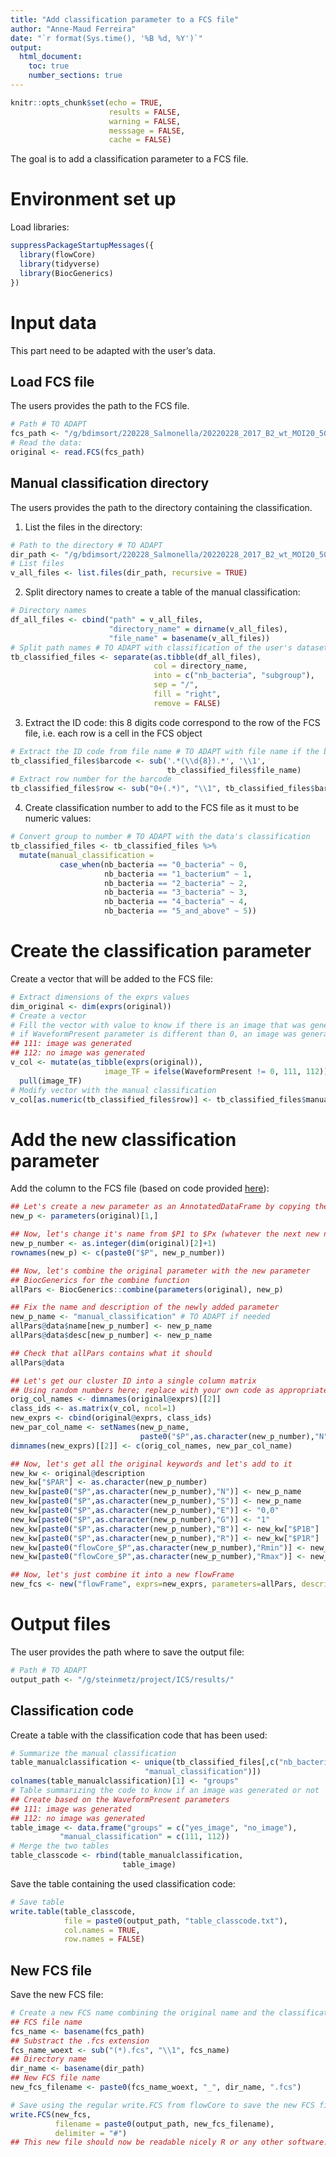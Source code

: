 ```yaml
---
title: "Add classification parameter to a FCS file"
author: "Anne-Maud Ferreira"
date: "`r format(Sys.time(), '%B %d, %Y')`"
output:
  html_document:
    toc: true
    number_sections: true
---
```


```r
knitr::opts_chunk$set(echo = TRUE,
                      results = FALSE,
                      warning = FALSE, 
                      messsage = FALSE,
                      cache = FALSE)
```

The goal is to add a classification parameter to a FCS file.

# Environment set up

Load libraries:

```r
suppressPackageStartupMessages({
  library(flowCore)
  library(tidyverse) 
  library(BiocGenerics) 
})
```

# Input data

This part need to be adapted with the user's data.

## Load FCS file

The users provides the path to the FCS file.

```r
# Path # TO ADAPT
fcs_path <- "/g/bdimsort/220228_Salmonella/20220228_2017_B2_wt_MOI20_50k/B2_wt_MOI20_50k.fcs"
# Read the data:
original <- read.FCS(fcs_path)
```

## Manual classification directory

The users provides the path to the directory containing the classification.

1. List the files in the directory:

```r
# Path to the directory # TO ADAPT
dir_path <- "/g/bdimsort/220228_Salmonella/20220228_2017_B2_wt_MOI20_50k/classification_camilla/"
# List files
v_all_files <- list.files(dir_path, recursive = TRUE)
```

2. Split directory names to create a table of the manual classification:

```r
# Directory names
df_all_files <- cbind("path" = v_all_files, 
                      "directory_name" = dirname(v_all_files),
                      "file_name" = basename(v_all_files))
# Split path names # TO ADAPT with classification of the user's dataset
tb_classified_files <- separate(as.tibble(df_all_files), 
                                col = directory_name, 
                                into = c("nb_bacteria", "subgroup"), 
                                sep = "/",
                                fill = "right",
                                remove = FALSE)
```

3. Extract the ID code: this 8 digits code correspond to the row of the FCS file, i.e.
each row is a cell in the FCS object

```r
# Extract the ID code from file name # TO ADAPT with file name if the barcode is not located at the end of the file name
tb_classified_files$barcode <- sub('.*(\\d{8}).*', '\\1', 
                                   tb_classified_files$file_name)
# Extract row number for the barcode
tb_classified_files$row <- sub("0+(.*)", "\\1", tb_classified_files$barcode)
```

4. Create classification number to add to the FCS file as it must to be numeric values:

```r
# Convert group to number # TO ADAPT with the data's classification
tb_classified_files <- tb_classified_files %>% 
  mutate(manual_classification = 
           case_when(nb_bacteria == "0_bacteria" ~ 0,
                     nb_bacteria == "1_bacterium" ~ 1,
                     nb_bacteria == "2_bacteria" ~ 2,
                     nb_bacteria == "3_bacteria" ~ 3,
                     nb_bacteria == "4_bacteria" ~ 4,
                     nb_bacteria == "5_and_above" ~ 5))
```

# Create the classification parameter

Create a vector that will be added to the FCS file:

```r
# Extract dimensions of the exprs values
dim_original <- dim(exprs(original))
# Create a vector
# Fill the vector with value to know if there is an image that was generated or not
# if WaveformPresent parameter is different than 0, an image was generated
## 111: image was generated
## 112: no image was generated
v_col <- mutate(as_tibble(exprs(original)), 
                     image_TF = ifelse(WaveformPresent != 0, 111, 112)) %>% 
  pull(image_TF)
# Modify vector with the manual classification
v_col[as.numeric(tb_classified_files$row)] <- tb_classified_files$manual_classification
```

# Add the new classification parameter

Add the column to the FCS file (based on code provided [here](https://stackoverflow.com/questions/53269975/using-r-and-flowcores-write-fcs-to-append-a-parameter)):

```r
## Let's create a new parameter as an AnnotatedDataFrame by copying the first parameter from the original flowFrame
new_p <- parameters(original)[1,]

## Now, let's change it's name from $P1 to $Px (whatever the next new number is)
new_p_number <- as.integer(dim(original)[2]+1)
rownames(new_p) <- c(paste0("$P", new_p_number))

## Now, let's combine the original parameter with the new parameter 
## BiocGenerics for the combine function
allPars <- BiocGenerics::combine(parameters(original), new_p)

## Fix the name and description of the newly added parameter
new_p_name <- "manual_classification" # TO ADAPT if needed
allPars@data$name[new_p_number] <- new_p_name
allPars@data$desc[new_p_number] <- new_p_name

## Check that allPars contains what it should
allPars@data

## Let's get our cluster ID into a single column matrix
## Using random numbers here; replace with your own code as appropriate
orig_col_names <- dimnames(original@exprs)[[2]] 
class_ids <- as.matrix(v_col, ncol=1)
new_exprs <- cbind(original@exprs, class_ids)
new_par_col_name <- setNames(new_p_name,
                             paste0("$P",as.character(new_p_number),"N"))
dimnames(new_exprs)[[2]] <- c(orig_col_names, new_par_col_name)

## Now, let's get all the original keywords and let's add to it
new_kw <- original@description
new_kw["$PAR"] <- as.character(new_p_number)
new_kw[paste0("$P",as.character(new_p_number),"N")] <- new_p_name
new_kw[paste0("$P",as.character(new_p_number),"S")] <- new_p_name
new_kw[paste0("$P",as.character(new_p_number),"E")] <- "0,0"
new_kw[paste0("$P",as.character(new_p_number),"G")] <- "1"
new_kw[paste0("$P",as.character(new_p_number),"B")] <- new_kw["$P1B"]
new_kw[paste0("$P",as.character(new_p_number),"R")] <- new_kw["$P1R"]
new_kw[paste0("flowCore_$P",as.character(new_p_number),"Rmin")] <- new_kw["flowCore_$P1Rmin"]
new_kw[paste0("flowCore_$P",as.character(new_p_number),"Rmax")] <- new_kw["flowCore_$P1Rmax"]

## Now, let's just combine it into a new flowFrame
new_fcs <- new("flowFrame", exprs=new_exprs, parameters=allPars, description=new_kw)
```

# Output files

The user provides the path where to save the output file:

```r
# Path # TO ADAPT
output_path <- "/g/steinmetz/project/ICS/results/"
```

## Classification code

Create a table with the classification code that has been used:

```r
# Summarize the manual classification
table_manualclassification <- unique(tb_classified_files[,c("nb_bacteria", 
                              "manual_classification")])
colnames(table_manualclassification)[1] <- "groups"
# Table summarizing the code to know if an image was generated or not
## Create based on the WaveformPresent parameters
## 111: image was generated
## 112: no image was generated
table_image <- data.frame("groups" = c("yes_image", "no_image"),
           "manual_classification" = c(111, 112))
# Merge the two tables
table_classcode <- rbind(table_manualclassification,
                         table_image)
```

Save the table containing the used classification code:

```r
# Save table
write.table(table_classcode, 
            file = paste0(output_path, "table_classcode.txt"),
            col.names = TRUE,
            row.names = FALSE)
```

## New FCS file

Save the new FCS file:

```r
# Create a new FCS name combining the original name and the classification directory
## FCS file name
fcs_name <- basename(fcs_path)
## Substract the .fcs extension
fcs_name_woext <- sub("(*).fcs", "\\1", fcs_name)
## Directory name
dir_name <- basename(dir_path)
## New FCS file name
new_fcs_filename <- paste0(fcs_name_woext, "_", dir_name, ".fcs")

# Save using the regular write.FCS from flowCore to save the new FCS file
write.FCS(new_fcs, 
          filename = paste0(output_path, new_fcs_filename), 
          delimiter = "#")
## This new file should now be readable nicely R or any other software.
```


